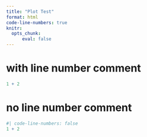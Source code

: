 ```yaml
---
title: "Plot Test"
format: html
code-line-numbers: true
knitr:
  opts_chunk: 
      eval: false
---
```


# with line number comment {#with-numbering}

```r
1 + 2
```

# no line number comment {#no-numbering}

```r
#| code-line-numbers: false
1 + 2
```